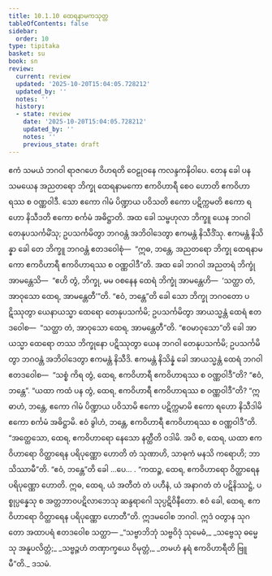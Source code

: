 ```yaml
---
title: 10.1.10 ထေရနာမကသုတ္တ
tableOfContents: false
sidebar:
  order: 10
type: tipitaka
basket: su
book: sn
review:
  current: review
  updated: '2025-10-20T15:04:05.728212'
  updated_by: ''
  notes: ''
  history:
  - state: review
    date: '2025-10-20T15:04:05.728212'
    updated_by: ''
    notes: ''
    previous_state: draft
---
```



<DynamicBreadcrumb />


<ReviewStatus review={frontmatter.review} showDetails={true} />

<HypothesisAnnotation frontmatter={frontmatter} />

<Division number="244" book="sn" e="ch" v="18" p="316">

<Paragraph number="1296" book="sn">
ဧကံ သမယံ ဘဂဝါ ရာဇဂဟေ ဝိဟရတိ ဝေဠုဝနေ ကလန္ဒကနိဝါပေ. တေန ခေါ ပန သမယေန အညတရော ဘိက္ခု ထေရနာမကော ဧကဝိဟာရီ စေဝ ဟောတိ ဧကဝိဟာရဿ စ ဝဏ္ဏဝါဒီ. သော ဧကော ဂါမံ ပိဏ္ဍာယ ပဝိသတိ ဧကော ပဋိက္ကမတိ ဧကော ရဟော နိသီဒတိ ဧကော စင်္ကမံ အဓိဋ္ဌာတိ. အထ ခေါ သမ္ဗဟုလာ ဘိက္ခူ ယေန ဘဂဝါ တေနုပသင်္ကမိံသု; ဥပသင်္ကမိတွာ ဘဂဝန္တံ အဘိဝါဒေတွာ ဧကမန္တံ နိသီဒိံသု. ဧကမန္တံ နိသိန္နာ ခေါ တေ ဘိက္ခူ ဘဂဝန္တံ ဧတဒဝေါစုံ—  “ဣဓ, ဘန္တေ, အညတရော ဘိက္ခု ထေရနာမကော ဧကဝိဟာရီ ဧကဝိဟာရဿ စ ဝဏ္ဏဝါဒီ”တိ.
</Paragraph>

<Paragraph number="1297" book="sn">
အထ ခေါ ဘဂဝါ အညတရံ ဘိက္ခုံ အာမန္တေသိ—  “ဧဟိ တွံ, ဘိက္ခု, မမ ဝစနေန ထေရံ ဘိက္ခုံ အာမန္တေဟိ—  ‘သတ္ထာ တံ, အာဝုသော ထေရ, အာမန္တေတီ’”တိ. “ဧဝံ, ဘန္တေ”တိ ခေါ သော ဘိက္ခု ဘဂဝတော ပဋိဿုတွာ ယေနာယသ္မာ ထေရော တေနုပသင်္ကမိ; ဥပသင်္ကမိတွာ အာယသ္မန္တံ ထေရံ ဧတဒဝေါစ—  “သတ္ထာ တံ, အာဝုသော ထေရ, အာမန္တေတီ”တိ. “ဧဝမာဝုသော”တိ ခေါ အာယသ္မာ ထေရော တဿ ဘိက္ခုနော ပဋိဿုတွာ ယေန ဘဂဝါ တေနုပသင်္ကမိ; ဥပသင်္ကမိတွာ ဘဂဝန္တံ အဘိဝါဒေတွာ ဧကမန္တံ နိသီဒိ. ဧကမန္တံ နိသိန္နံ ခေါ အာယသ္မန္တံ ထေရံ ဘဂဝါ ဧတဒဝေါစ—  “သစ္စံ ကိရ တွံ, ထေရ, ဧကဝိဟာရီ ဧကဝိဟာရဿ စ ဝဏ္ဏဝါဒီ”တိ? “ဧဝံ, ဘန္တေ”. “ယထာ ကထံ ပန တွံ, ထေရ, ဧကဝိဟာရီ ဧကဝိဟာရဿ စ ဝဏ္ဏဝါဒီ”တိ? “ဣဓာဟံ, ဘန္တေ, ဧကော ဂါမံ ပိဏ္ဍာယ ပဝိသာမိ ဧကော ပဋိက္ကမာမိ ဧကော ရဟော နိသီဒါမိ ဧကော စင်္ကမံ အဓိဋ္ဌာမိ. ဧဝံ ခွါဟံ, ဘန္တေ, ဧကဝိဟာရီ ဧကဝိဟာရဿ စ ဝဏ္ဏဝါဒီ”တိ.
</Paragraph>

<Paragraph number="1298" book="sn">
“အတ္ထေသော, ထေရ, ဧကဝိဟာရော နေသော နတ္ထီတိ ဝဒါမိ. အပိ စ, ထေရ, ယထာ ဧကဝိဟာရော ဝိတ္ထာရေန ပရိပုဏ္ဏော ဟောတိ တံ သုဏာဟိ, သာဓုကံ မနသိ ကရောဟိ; ဘာသိဿာမီ”တိ. “ဧဝံ, ဘန္တေ”တိ ခေါ …ပေ… . “ကထဉ္စ, ထေရ, ဧကဝိဟာရော ဝိတ္ထာရေန ပရိပုဏ္ဏော ဟောတိ. ဣဓ, ထေရ, ယံ အတီတံ တံ ပဟီနံ, ယံ အနာဂတံ တံ ပဋိနိဿဋ္ဌံ, ပစ္စုပ္ပန္နေသု စ အတ္တဘာဝပဋိလာဘေသု ဆန္ဒရာဂေါ သုပ္ပဋိဝိနီတော. ဧဝံ ခေါ, ထေရ, ဧကဝိဟာရော ဝိတ္ထာရေန ပရိပုဏ္ဏော ဟောတီ”တိ.
</Paragraph>

<Paragraph number="1299" book="sn">
ဣဒမဝေါစ ဘဂဝါ. ဣဒံ ဝတွာန သုဂတော အထာပရံ ဧတဒဝေါစ သတ္ထာ—
</Paragraph>

<Paragraph number="1300" type="verses" book="sn">
_“သဗ္ဗာဘိဘုံ သဗ္ဗဝိဒုံ သုမေဓံ,_  
_သဗ္ဗေသု ဓမ္မေသု အနူပလိတ္တံ;_  
_သဗ္ဗဉ္ဇဟံ တဏှာက္ခယေ ဝိမုတ္တံ,_  
_တမဟံ နရံ ဧကဝိဟာရီတိ ဗြူမီ”တိ._  


</Paragraph>
</Division>

<Paragraph number="1301" type="center" book="sn">
ဒသမံ.
</Paragraph>